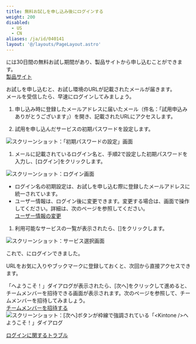 ```yaml
---
title: 無料お試しを申し込み後にログインする
weight: 200
disabled:
  - US
  - CN
aliases: /ja/id/040141
layout: '@/layouts/PageLayout.astro'
---
```




<Kintone />には30日間の無料お試し期間があり、<Kintone />製品サイトから申し込むことができます。  
[<Kintone />製品サイト](https://kintone.cybozu.co.jp/)

お試しを申し込むと、お試し環境のURLが記載されたメールが届きます。  
メールを受信したら、早速<Kintone />にログインしてみましょう。

1. 申し込み時に登録したメールアドレスに届いたメール（件名：「<Kintone />試用申込みありがとうございます」）を開き、記載されたURLにアクセスします。

1. 試用を申し込んだサービスの初期パスワードを設定します。  
  <Img src="/k/kintone/img-ja/login_started_02.png" alt="スクリーンショット：「初期パスワードの設定」画面" />

1. メールに記載されているログイン名と、手順2で設定した初期パスワードを入力し、[ログイン]をクリックします。  
  <Img src="/k/kintone/img-ja/to_be_invited_03.png" alt="スクリーンショット：ログイン画面" />
   <Hint>

   * ログイン名の初期設定は、お試しを申し込む際に登録したメールアドレスに統一されています。
   * ユーザー情報は、ログイン後に変更できます。変更する場合は、<SlashUi />画面で操作してください。詳細は、次のページを参照してください。  
     [ユーザー情報の変更](/general/ja/id/020232.html)

   </Hint>

1. 利用可能なサービスの一覧が表示されたら、[<Kintone />]をクリックします。  
  <Img src="/k/kintone/img-ja/login_started_img01.png" alt="スクリーンショット：サービス選択画面" />

これで、<Kintone />にログインできました。

<Hint>

URLをお気に入りやブックマークに登録しておくと、次回から直接アクセスできます。

</Hint>

「<Kintone />へようこそ！」ダイアログが表示されたら、[次へ]をクリックして進めると、チームメンバーを招待できる画面が表示されます。次のページを参照して、チームメンバーを招待してみましょう。  
[チームメンバーを招待する](/k/ja/id/040139.html)  
<Img src="/k/kintone/img-ja/to_be_invited_05.png" alt="スクリーンショット：[次へ]ボタンが枠線で強調されている「<Kintone />へようこそ！」ダイアログ" />

<Reference>

[ログインに関するトラブル](/general/ja/id/020262.html)

</Reference>
